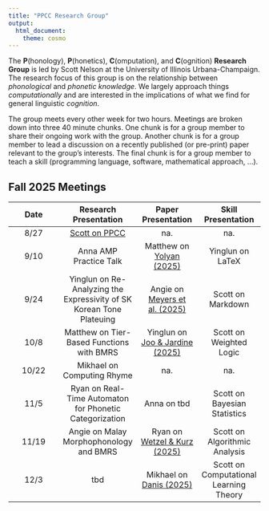 ```yaml
---
title: "PPCC Research Group"
output: 
  html_document: 
    theme: cosmo
---
```


The **P**(honology), **P**(honetics), **C**(omputation), and **C**(ognition) **Research Group** is led 
by Scott Nelson at the University of Illinois Urbana-Champaign.  The research focus of this group is on the relationship between *phonological* and *phonetic knowledge*. We largely approach things *computationally* and are interested in the implications of what we find for general linguistic *cognition*. 

The group meets every other week for two hours. 
Meetings are broken down into three 40 minute chunks.
One chunk is for a group member to share their ongoing work with the group.
Another chunk is for a group member to lead a discussion on a recently published (or pre-print) paper
relevant to the group's interests.
The final chunk is for a group member to teach a skill (programming language, software, mathematical approach, ...).

## Fall 2025 Meetings

|Date|Research Presentation| Paper Presentation| Skill Presentation|
|:---:|:---:|:---:|:---:|
|8/27|[Scott on PPCC](PPCC/Intro-2025.pdf) |na.|na.|
|9/10|Anna AMP Practice Talk|Matthew on [Yolyan (2025)](https://mol2025.molweb.xyz/docs/mol2025_yolyan.pdf)|Yinglun on LaTeX|
|9/24|Yinglun on Re-Analyzing the Expressivity of SK Korean Tone Plateuing|Angie on [Meyers et al. (2025)](https://www.sciencedirect.com/science/article/pii/S0749596X25000427)|Scott on Markdown|
|10/8|Matthew on Tier-Based Functions with BMRS|Yinglun on [Joo & Jardine (2025)](https://openpublishing.library.umass.edu/scil/article/id/3124/)|Scott on Weighted Logic|
|10/22|Mikhael on Computing Rhyme|na.|na.|
|11/5|Ryan on Real-Time Automaton for Phonetic Categorization|Anna on tbd|Scott on Bayesian Statistics|
|11/19|Angie on Malay Morphophonology and BMRS|Ryan on [Wetzel & Kurz (2025)](https://www.sciencedirect.com/science/article/pii/S0010027725000873)|Scott on Algorithmic Analysis|
|12/3|tbd|Mikhael on [Danis (2025)](https://openpublishing.library.umass.edu/amphonology/article/id/3022/)|Scott on Computational Learning Theory|